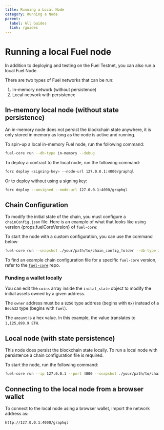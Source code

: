 ```yaml
---
title: Running a Local Node
category: Running a Node
parent:
  label: All Guides
  link: /guides
---
```


# Running a local Fuel node

In addition to deploying and testing on the Fuel Testnet, you can also run a local Fuel Node.

There are two types of Fuel networks that can be run:

1. In-memory network (without persistence)
2. Local network with persistence

## In-memory local node (without state persistence)

An in-memory node does not persist the blockchain state anywhere, it is only stored in memory as long as the node is active and running.

To spin-up a local in-memory Fuel node, run the following command:

```sh
fuel-core run --db-type in-memory --debug
```

To deploy a contract to the local node, run the following command:

```sh
forc deploy <signing-key> --node-url 127.0.0.1:4000/graphql
```

Or to deploy without using a signing key:

```sh
forc deploy --unsigned --node-url 127.0.0.1:4000/graphql
```

## Chain Configuration

To modify the initial state of the chain, you must configure a `chainConfig.json` file.
Here is an example of what that looks like using version {props.fuelCoreVersion} of `fuel-core`:

To start the node with a custom configuration, you can use the command below:

```sh
fuel-core run --snapshot ./your/path/to/chain_config_folder --db-type in-memory --debug
```

To find an example chain configuration file for a specific `fuel-core` version, refer to the [`fuel-core`](https://github.com/FuelLabs/fuel-core/tree/v0.26.0/bin/fuel-core/chainspec/testnet) repo.

### Funding a wallet locally

You can edit the `coins` array inside the `inital_state` object to modify the initial assets owned by a given address.

The `owner` address must be a `B256` type address (begins with `0x`) instead of a `Bech32` type (begins with `fuel`).

The `amount` is a hex value. In this example, the value translates to `1,125,899.9 ETH`.

## Local node (with state persistence)

This node does persist the blockchain state locally.
To run a local node with persistence a chain configuration file is required.

To start the node, run the following command:

```sh
fuel-core run --ip 127.0.0.1 --port 4000 --snapshot ./your/path/to/chain_config_folder --db-path ./.fueldb --debug
```

## Connecting to the local node from a browser wallet

To connect to the local node using a browser wallet, import the network address as:

```sh
http://127.0.0.1:4000/graphql
```
